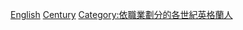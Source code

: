 {{container}}
[[Category:各世纪英国演员|English]]
[[Category:英格蘭演員|Century]]
[[Category:依職業劃分的各世紀英格蘭人|Category:依職業劃分的各世紀英格蘭人]]